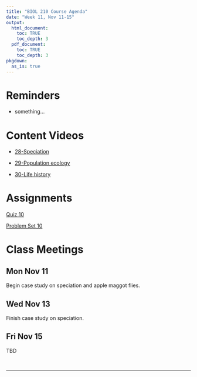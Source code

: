 ```yaml
---
title: "BIOL 210 Course Agenda"
date: "Week 11, Nov 11-15"
output: 
  html_document:
    toc: TRUE
    toc_depth: 3
  pdf_document:
    toc: TRUE
    toc_depth: 3
pkgdown:
  as_is: true
---
```


# Reminders

* something...

# Content Videos

* [28-Speciation](https://drive.google.com/drive/folders/1yJUnjnl7Bu8TINEYUvU6xeHLmUEyVjul?usp=drive_link)

* [29-Population ecology](https://drive.google.com/drive/folders/1yLBey1NKFad6GZz7uX3QROpyiPI-ywC0?usp=drive_link)

* [30-Life history](https://drive.google.com/drive/folders/1yQFlYw4q84Ok8NijGkZUnMXSYuOSTHqR?usp=drive_link)


# Assignments

[Quiz 10](https://docs.google.com/forms/d/e/1FAIpQLScDyfJ9tm_FiCAtqjrvvldM6wafu48rRhwZC8qD8VQSCICp1w/viewform?usp=sf_link)

[Problem Set 10](ps10.html)

# Class Meetings

## Mon Nov 11

Begin case study on speciation and apple maggot flies.

## Wed Nov 13

Finish case study on speciation.

## Fri Nov 15

TBD

<br>

------------------------------------------------------------------------
